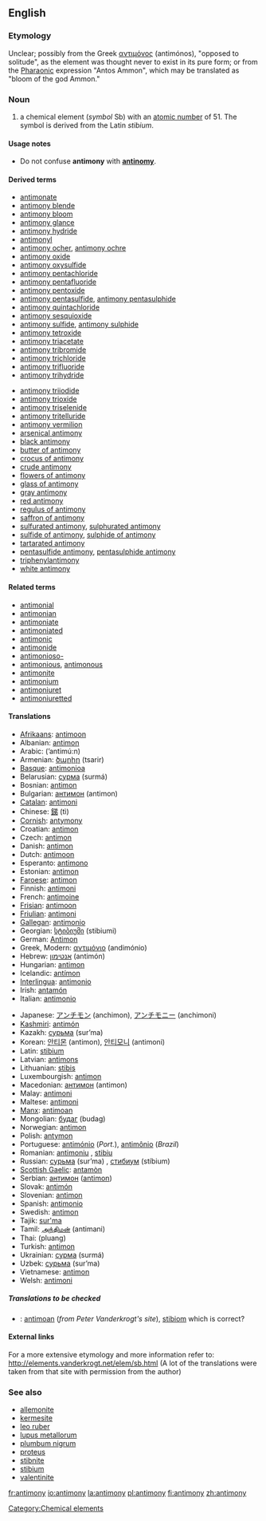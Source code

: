 ==English==

{{elements|Sb|tin|Sn|tellurium|Te}}
===Etymology===
Unclear; possibly from the Greek [[αντιμόνος]] (antimónos), "opposed to solitude", as the element was thought never to exist in its pure form; or from the [[Pharaonic]] expression "Antos Ammon", which may be translated as "bloom of the god Ammon."

===Noun===
{{en-noun-unc}}
{{wikipedia}}

# a chemical element (''symbol'' Sb) with an [[atomic number]] of 51. The symbol is derived from the Latin ''stibium''.

====Usage notes====
*Do not confuse '''antimony''' with '''[[antinomy]]'''.

====Derived terms====
{{top2}}
*[[antimonate]]
*[[antimony blende]]
*[[antimony bloom]]
*[[antimony glance]]
*[[antimony hydride]]
*[[antimonyl]]
*[[antimony ocher]], [[antimony ochre]]
*[[antimony oxide]]
*[[antimony oxysulfide]]
*[[antimony pentachloride]]
*[[antimony pentafluoride]]
*[[antimony pentoxide]]
*[[antimony pentasulfide]], [[antimony pentasulphide]]
*[[antimony quintachloride]]
*[[antimony sesquioxide]]
*[[antimony sulfide]], [[antimony sulphide]]
*[[antimony tetroxide]]
*[[antimony triacetate]]
*[[antimony tribromide]]
*[[antimony trichloride]]
*[[antimony trifluoride]]
*[[antimony trihydride]]
{{mid2}}
*[[antimony triiodide]]
*[[antimony trioxide]]
*[[antimony triselenide]]
*[[antimony tritelluride]]
*[[antimony vermilion]]
*[[arsenical antimony]]
*[[black antimony]]
*[[butter of antimony]]
*[[crocus of antimony]]
*[[crude antimony]]
*[[flowers of antimony]]
*[[glass of antimony]]
*[[gray antimony]]
*[[red antimony]]
*[[regulus of antimony]]
*[[saffron of antimony]]
*[[sulfurated antimony]], [[sulphurated antimony]]
*[[sulfide of antimony]], [[sulphide of  antimony]]
*[[tartarated antimony]]
*[[pentasulfide antimony]], [[pentasulphide antimony]]
*[[triphenylantimony]]
*[[white antimony]]
{{bottom}}

====Related terms====
*[[antimonial]]
*[[antimonian]]
*[[antimoniate]]
*[[antimoniated]]
*[[antimonic]]
*[[antimonide]]
*[[antimonioso-]]
*[[antimonious]], [[antimonous]]
*[[antimonite]]
*[[antimonium]]
*[[antimoniuret]]
*[[antimoniuretted]]

====Translations====
{{top}}
*[[Afrikaans]]: [[antimoon]]
*Albanian: [[antimon]]
*Arabic: {{ARchar|[[انتيمون]]}} (’antimú:n) {{m}}
*Armenian: [[ծարիր]] (tsarir)
*[[Basque]]: [[antimonioa]]
*Belarusian: [[сурма]] (surmá) {{f}}
*Bosnian: [[antimon]]
*Bulgarian: [[антимон]] (antimon) {{m}}
*[[Catalan]]: [[antimoni]]
*Chinese: [[銻]] (tì)
*[[Cornish]]: [[antymony]]
*Croatian: [[antimon]]
*Czech: [[antimon]]
*Danish: [[antimon]]
*Dutch: [[antimoon]] {{n}}
*Esperanto: [[antimono]]
*Estonian: [[antimon]]
*[[Faroese]]: [[antimon]]
*Finnish: [[antimoni]]
*French: [[antimoine]] {{m}}
*[[Frisian]]: [[antimoon]] {{n}}
*[[Friulian]]: [[antimoni]]
*[[Gallegan]]: [[antimonio]]
*Georgian: [[სტიბიუმი]] (stibiumi)
*German: [[Antimon]] {{n}}
*Greek, Modern: [[αντιμόνιο]] (andimónio) {{n}}
*Hebrew: [[אנטימון]] (antimón)
*Hungarian: [[antimon]]
*Icelandic: [[antímon]]
*[[Interlingua]]: [[antimonio]]
*Irish: [[antamón]]
*Italian: [[antimonio]] {{m}}
{{mid}}
*Japanese: [[アンチモン]] (anchimon), [[アンチモニー]] (anchimoni)
*[[Kashmiri]]: [[antimón]]
*Kazakh: [[сурьма]] (sur’ma)
*Korean: [[안티몬]] (antimon), [[안티모니]] (antimoni)
*Latin: [[stibium]]
*Latvian: [[antimons]]
*Lithuanian: [[stibis]]
*Luxembourgish: [[antimon]]
*Macedonian: [[антимон]] (antimon) {{m}}
*Malay: [[antimoni]]
*Maltese: [[antimoni]]
*[[Manx]]: [[antimoan]]
*Mongolian: [[будаг]] (budag)
*Norwegian: [[antimon]]
*Polish: [[antymon]] {{m}}
*Portuguese: [[antimónio]] (''Port.''), [[antimônio]] (''Brazil'') {{m}}
*Romanian: [[antimoniu]] {{n}}, [[stibiu]]
*Russian: [[сурьма]] (sur’ma) {{f}}, [[стибиум]] (stíbium) {{m}}
*[[Scottish Gaelic]]: [[antamòn]]
*Serbian: [[антимон]] ([[antimon]]) {{m}}
*Slovak: [[antimón]]
*Slovenian: [[antimon]]
*Spanish: [[antimonio]] {{m}}
*Swedish: [[antimon]]
*Tajik: [[sur'ma]]
*Tamil: [[அந்திமன்]] (antimani)
*Thai: {{THchar|[[พลวง]]}} (pluang)
*Turkish: [[antimon]]
*Ukrainian: [[сурма]] (surmá) {{f}}
*Uzbek: [[сурьма]] (sur’ma)
*Vietnamese: [[antimon]]
*Welsh: [[antimoni]]
{{bottom}}

=====Translations to be checked=====
<!--Remove this section once all of the translations below have been moved into the tables above.-->
{{checktrans}}

*{{ttbc|Breton}}: [[antimoan]] (''from Peter Vanderkrogt's site''), [[stibiom]] {{m}} which is correct?

====External links====
For a more extensive etymology and more information refer to:
http://elements.vanderkrogt.net/elem/sb.html
(A lot of the translations were taken from that site with permission from the author)

===See also===
*[[allemonite]]
*[[kermesite]]
*[[leo ruber]]
*[[lupus metallorum]]
*[[plumbum nigrum]]
*[[proteus]]
*[[stibnite]]
*[[stibium]]
*[[valentinite]]

[[Category:Chemical elements]]

[[fr:antimony]]
[[io:antimony]]
[[la:antimony]]
[[pl:antimony]]
[[fi:antimony]]
[[zh:antimony]]